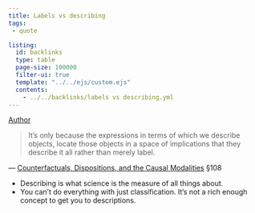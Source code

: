 ```yaml
---
title: Labels vs describing
tags: 
 - quote

listing:
  id: backlinks
  type: table
  page-size: 100000
  filter-ui: true
  template: "../../ejs/custom.ejs"
  contents:
    - ../../backlinks/labels vs describing.yml
---
```


[Author](/docs/phil/Wilfrid Sellars.html)

> It's only because the expressions in terms of which we describe 
objects, locate those objects in a space of implications that they describe it 
all rather than merely label. 

—  [Counterfactuals, Dispositions, and the Causal Modalities](/docs/phil/Counterfactuals, Dispositions, and the Causal Modalities.html) §108

- Describing is what science is the measure of all things about.
- You can't do everything with just classification. It's not a rich enough 
  concept to get you to descriptions.
